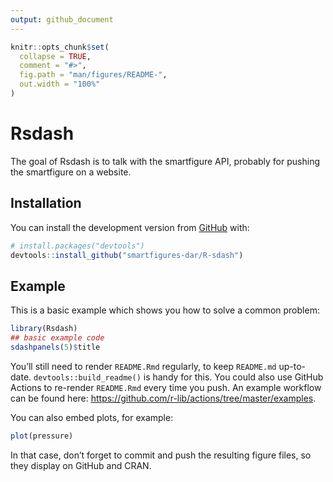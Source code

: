 ```yaml
---
output: github_document
---
```


<!-- README.md is generated from README.Rmd. Please edit that file -->

```r
knitr::opts_chunk$set(
  collapse = TRUE,
  comment = "#>",
  fig.path = "man/figures/README-",
  out.width = "100%"
)
```

# Rsdash

<!-- badges: start -->
<!-- badges: end -->

The goal of Rsdash is to talk with the smartfigure API, probably for pushing the smartfigure on a website.

## Installation

<!--
You can install the released version of Rsdash from [CRAN](https://CRAN.R-project.org) with:

``` r
install.packages("Rsdash")
```
-->

You can install the development version from [GitHub](https://github.com/) with:

``` r
# install.packages("devtools")
devtools::install_github("smartfigures-dar/R-sdash")
```
## Example

This is a basic example which shows you how to solve a common problem:

```r
library(Rsdash)
## basic example code
sdashpanels(5)$title
```


You'll still need to render `README.Rmd` regularly, to keep `README.md` up-to-date. `devtools::build_readme()` is handy for this. You could also use GitHub Actions to re-render `README.Rmd` every time you push. An example workflow can be found here: <https://github.com/r-lib/actions/tree/master/examples>.

You can also embed plots, for example:

```r
plot(pressure)
```

In that case, don't forget to commit and push the resulting figure files, so they display on GitHub and CRAN.
